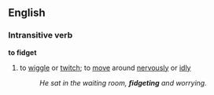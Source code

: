 ==English==
===Intransitive verb===
'''to fidget'''
#to [[wiggle]] or [[twitch]]; to [[move]] around [[nervous]]ly or [[idly]]
#:''He sat in the waiting room, '''fidgeting''' and worrying.''
